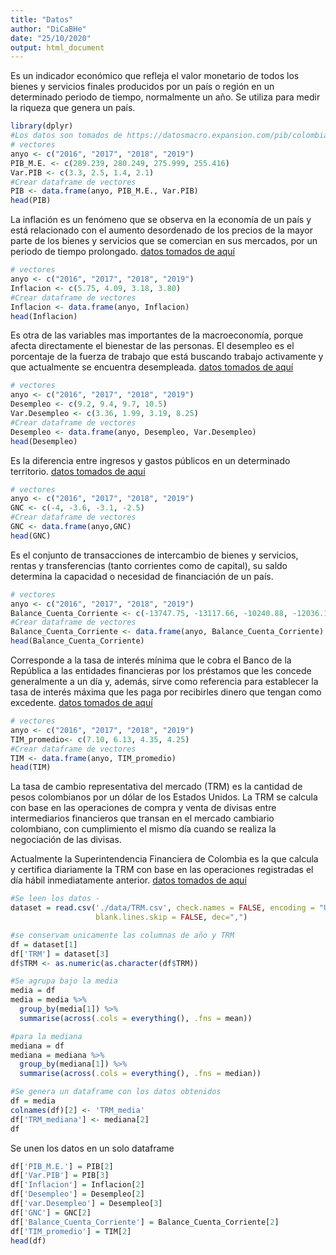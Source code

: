 ```yaml
---
title: "Datos"
author: "DiCaBHe"
date: "25/10/2020"
output: html_document
---
```


\textbf{A continuación se preseenta el proceso que se ejecutó para generar un dataframe con las variables de PIB, Inflación, Desempleo, Balance Fiscal, Balance en Cuenta Corriente, Tasa de intervención, TRM}

\textbf{Para el PIB:} Es un indicador económico que refleja el valor monetario de todos los bienes y servicios finales producidos por un país o región en un determinado periodo de tiempo, normalmente un año. Se utiliza para medir la riqueza que genera un país.

```r
library(dplyr)
#Los datos son tomados de https://datosmacro.expansion.com/pib/colombia
# vectores 
anyo <- c("2016", "2017", "2018", "2019")
PIB_M.E. <- c(289.239, 280.249, 275.999, 255.416)
Var.PIB <- c(3.3, 2.5, 1.4, 2.1)
#Crear dataframe de vectores
PIB <- data.frame(anyo, PIB_M.E., Var.PIB)
head(PIB)
```

\textbf{Para la inflación:} La inflación es un fenómeno que se observa en la economía de un país y está relacionado con el aumento desordenado de los precios de la mayor parte de los bienes y servicios que se comercian en sus mercados, por un periodo de tiempo prolongado. [datos tomados de aquí](https://es.wikipedia.org/wiki/Anexo:Variaci%C3%B3n_de_la_inflaci%C3%B3n_de_Colombia_desde_1946)

```r
# vectores 
anyo <- c("2016", "2017", "2018", "2019")
Inflacion <- c(5.75, 4.09, 3.18, 3.80)
#Crear dataframe de vectores
Inflacion <- data.frame(anyo, Inflacion)
head(Inflacion)
```

\textbf{Para el desempleo:} Es otra de las variables mas importantes de la macroeconomía, porque afecta directamente el bienestar de las personas. El desempleo es el porcentaje de la fuerza de trabajo que está buscando trabajo activamente y que actualmente se encuentra desempleada. [datos tomados de aquí](https://www.dane.gov.co/index.php/estadisticas-por-tema/mercado-laboral/empleo-y-desempleo)

```r
# vectores 
anyo <- c("2016", "2017", "2018", "2019")
Desempleo <- c(9.2, 9.4, 9.7, 10.5)
Var.Desempleo <- c(3.36, 1.99, 3.19, 8.25)
#Crear dataframe de vectores
Desempleo <- data.frame(anyo, Desempleo, Var.Desempleo)
head(Desempleo)
```


\textbf{Para el balance fiscal:} Es la diferencia entre ingresos y gastos públicos en un determinado territorio.
[datos tomados de aquí](http://www.urf.gov.co/webcenter/portal/EntidadesFinancieras/pages_EntidadesFinancieras/PoliticaFiscal/bgg/balancefiscalgobiernocentral?_afrLoop=6729623401772216&_afrWindowMode=2&Adf-Window-Id=mof7t7k7j&_afrFS=16&_afrMT=screen&_afrMFW=768&_afrMFH=720&_afrMFDW=1536&_afrMFDH=864&_afrMFC=8&_afrMFCI=0&_afrMFM=0&_afrMFR=120&_afrMFG=0&_afrMFS=0&_afrMFO=0)

```r

# vectores 
anyo <- c("2016", "2017", "2018", "2019")
GNC <- c(-4, -3.6, -3.1, -2.5)
#Crear dataframe de vectores
GNC <- data.frame(anyo,GNC)
head(GNC)
```



\textbf{Para el balance en cuenta corriente:} Es el conjunto de transacciones de intercambio de bienes y servicios, rentas y transferencias (tanto corrientes como de capital), su saldo determina la capacidad o necesidad de financiación de un país.

```r
# vectores 
anyo <- c("2016", "2017", "2018", "2019")
Balance_Cuenta_Corriente <- c(-13747.75, -13117.66, -10240.88, -12036.18)
#Crear dataframe de vectores
Balance_Cuenta_Corriente <- data.frame(anyo, Balance_Cuenta_Corriente)
head(Balance_Cuenta_Corriente)
```

\textbf{Para la tasa de intervención:} Corresponde a la tasa de interés mínima que le cobra el Banco de la República a las entidades financieras por los préstamos que les concede generalmente a un día y, además, sirve como referencia para establecer la tasa de interés máxima que les paga por recibirles dinero que tengan como excedente. [datos tomados de aquí](https://www.banrep.gov.co/es/estadisticas/tasas-interes-politica-monetaria)


```r

# vectores 
anyo <- c("2016", "2017", "2018", "2019")
TIM_promedio<- c(7.10, 6.13, 4.35, 4.25)
#Crear dataframe de vectores
TIM <- data.frame(anyo, TIM_promedio)
head(TIM)
```


\textbf{Para la TRM:} La tasa de cambio representativa del mercado (TRM) es la cantidad de pesos colombianos por un dólar de los Estados Unidos. La TRM se calcula con base en las operaciones de compra y venta de divisas entre intermediarios financieros que transan en el mercado cambiario colombiano, con cumplimiento el mismo día cuando se realiza la negociación de las divisas.

Actualmente la Superintendencia Financiera de Colombia es la que calcula y certifica diariamente la TRM con base en las operaciones registradas el día hábil inmediatamente anterior.
[datos tomados de aquí](https://www.dolar-colombia.com/historico)
```r
#Se leen los datos -  
dataset = read.csv('./data/TRM.csv', check.names = FALSE, encoding = "UTF-8", 
                   blank.lines.skip = FALSE, dec=",")

#se conservam unicamente las columnas de año y TRM
df = dataset[1]
df['TRM'] = dataset[3]
df$TRM <- as.numeric(as.character(df$TRM))

#Se agrupa bajo la media
media = df
media = media %>%
  group_by(media[1]) %>%
  summarise(across(.cols = everything(), .fns = mean))

#para la mediana
mediana = df
mediana = mediana %>%
  group_by(mediana[1]) %>%
  summarise(across(.cols = everything(), .fns = median))

#Se genera un dataframe con los datos obtenidos
df = media
colnames(df)[2] <- 'TRM_media'
df['TRM_mediana'] <- mediana[2]
df
```
Se unen los datos en un solo dataframe

```r
df['PIB_M.E.'] = PIB[2]
df['Var.PIB'] = PIB[3]
df['Inflacion'] = Inflacion[2]
df['Desempleo'] = Desempleo[2]
df['var.Desempleo'] = Desempleo[3]
df['GNC'] = GNC[2]
df['Balance_Cuenta_Corriente'] = Balance_Cuenta_Corriente[2]
df['TIM_promedio'] = TIM[2]
head(df)
```

